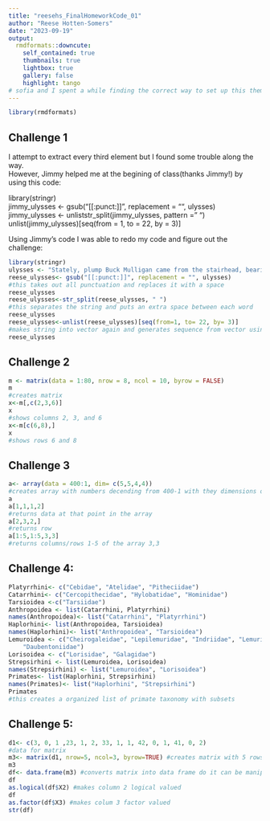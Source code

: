 ```yaml
---
title: "reesehs_FinalHomeworkCode_01"
author: "Reese Hotten-Somers"
date: "2023-09-19"
output:
  rmdformats::downcute:
    self_contained: true
    thumbnails: true
    lightbox: true
    gallery: false
    highlight: tango
# sofia and I spent a while finding the correct way to set up this theme, but it is so cute!
---
```


```r
library(rmdformats)
```

## Challenge 1

I attempt to extract every third element but I found some trouble along the way.  
However, Jimmy helped me at the begining of class(thanks Jimmy!) by using this code:  

library(stringr)  
jimmy_ulysses <- gsub("[[:punct:]]", replacement = "", ulysses)  
jimmy_ulysses <- unliststr_split(jimmy_ulysses, pattern = " ")  
unlist(jimmy_ulysses)[seq(from = 1, to = 22, by = 3)]  

Using Jimmy's code I was able to redo my code and figure out the challenge:  
```r
library(stringr)
ulysses <- "Stately, plump Buck Mulligan came from the stairhead, bearing a bowl of lather on which a mirror and a razor lay crossed."
reese_ulysses<- gsub("[[:punct:]]", replacement = "", ulysses)
#this takes out all punctuation and replaces it with a space
reese_ulysses
reese_ulysses<-str_split(reese_ulysses, " ")
#this separates the string and puts an extra space between each word
reese_ulysses
reese_ulysses<-unlist(reese_ulysses)[seq(from=1, to= 22, by= 3)]
#makes string into vector again and generates sequence from vector using every 3 words
reese_ulysses
```


## Challenge 2
```r
m <- matrix(data = 1:80, nrow = 8, ncol = 10, byrow = FALSE)
m
#creates matrix
x<-m[,c(2,3,6)]
x
#shows columns 2, 3, and 6
x<-m[c(6,8),]
x
#shows rows 6 and 8
```



## Challenge 3
```r
a<- array(data = 400:1, dim= c(5,5,4,4))
#creates array with numbers decending from 400-1 with they dimensions of 5,5,4,4
a 
a[1,1,1,2]
#returns data at that point in the array
a[2,3,2,]
#returns row
a[1:5,1:5,3,3]
#returns columns/rows 1-5 of the array 3,3
```


## Challenge 4:
```r
Platyrrhini<- c("Cebidae", "Atelidae", "Pitheciidae")
Catarrhini<- c("Cercopithecidae", "Hylobatidae", "Hominidae")
Tarsioidea <-c("Tarsiidae")
Anthropoidea <- list(Catarrhini, Platyrrhini)
names(Anthropoidea)<- list("Catarrhini", "Platyrrhini")
Haplorhini<- list(Anthropoidea, Tarsioidea)
names(Haplorhini)<- list("Anthropoidea", "Tarsioidea")
Lemuroidea <- c("Cheirogaleidae", "Lepilemuridae", "Indriidae", "Lemuridae",
    "Daubentoniidae")
Lorisoidea <- c("Lorisidae", "Galagidae")
Strepsirhini <- list(Lemuroidea, Lorisoidea)
names(Strepsirhini) <- list("Lemuroidea", "Lorisoidea")
Primates<- list(Haplorhini, Strepsirhini)
names(Primates)<- list("Haplorhini", "Strepsirhini")
Primates
#this creates a organized list of primate taxonomy with subsets 
```



## Challenge 5:
```r
d1<- c(3, 0, 1 ,23, 1, 2, 33, 1, 1, 42, 0, 1, 41, 0, 2) 
#data for matrix
m3<- matrix(d1, nrow=5, ncol=3, byrow=TRUE) #creates matrix with 5 rows/3 colums using d1 as data
m3
df<- data.frame(m3) #converts matrix into data frame do it can be manipulated differently
df
as.logical(df$X2) #makes column 2 logical valued
df
as.factor(df$X3) #makes colum 3 factor valued
str(df)
```
